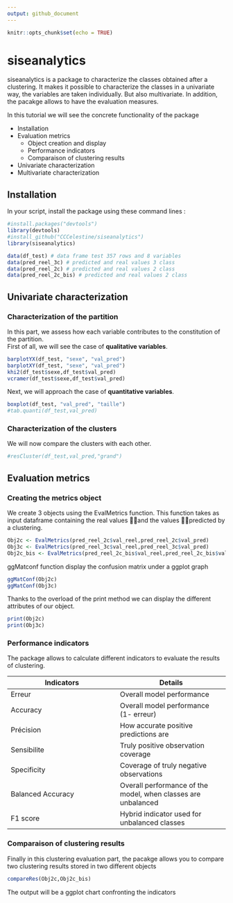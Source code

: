 ```yaml
---
output: github_document
---
```


```r
knitr::opts_chunk$set(echo = TRUE)
```



# siseanalytics


siseanalytics is a package to characterize the classes obtained after a clustering. It makes it possible to characterize the classes in a univariate way, the variables are taken individually. But also multivariate. In addition, the pacakge allows to have the evaluation measures.

In this tutorial we will see the concrete functionality of the package

* Installation
* Evaluation metrics
    - Object creation and display
    - Performance indicators
    - Comparaison of clustering results

* Univariate characterization
* Multivariate characterization



## Installation

In your script, install the package using these command lines :

```r
#install.packages("devtools")
library(devtools)
#install_github("CCCelestine/siseanalytics")
library(siseanalytics)

data(df_test) # data frame test 357 rows and 8 variables
data(pred_reel_3c) # predicted and real values 3 class 
data(pred_reel_2c) # predicted and real values 2 class 
data(pred_reel_2c_bis) # predicted and real values 2 class 

```
## Univariate characterization

### Characterization of the partition

In this part, we assess how each variable contributes to the constitution of the partition.  
First of all, we will see the case of **qualitative variables**.  

```r
barplotYX(df_test, "sexe", "val_pred")
barplotXY(df_test, "sexe", "val_pred")
khi2(df_test$sexe,df_test$val_pred)
vcramer(df_test$sexe,df_test$val_pred)
```

Next, we will approach the case of **quantitative variables**.  

```r
boxplot(df_test, "val_pred", "taille")
#tab.quanti(df_test,val_pred)
```

### Characterization of the clusters

We will now compare the clusters with each other.

```r
#resCluster(df_test,val_pred,"grand")
```

## Evaluation metrics

### Creating the metrics object

We create 3 objects using the EvalMetrics function. This function takes as input dataframe containing the real values and the values predicted by a clustering.

```r
Obj2c <- EvalMetrics(pred_reel_2c$val_reel,pred_reel_2c$val_pred)
Obj3c <- EvalMetrics(pred_reel_3c$val_reel,pred_reel_3c$val_pred)
Obj2c_bis <- EvalMetrics(pred_reel_2c_bis$val_reel,pred_reel_2c_bis$val_pred)
```

ggMatconf function display the confusion matrix under a ggplot graph

```r
ggMatConf(Obj2c)
ggMatConf(Obj3c)
```

Thanks to the overload of the print method we can display the different attributes of our object.
```r
print(Obj2c)
print(Obj3c)

```
### Performance indicators

The package allows to calculate different indicators to evaluate the results of clustering.


Indicators | Details
--- | --- 
Erreur  | Overall model performance
Accuracy | Overall model performance (1- erreur)
Précision | How accurate positive predictions are
Sensibilite | Truly positive observation coverage
Specificity | Coverage of truly negative observations
Balanced Accuracy| Overall performance of the model, when classes are unbalanced
F1 score| Hybrid indicator used for unbalanced classes

### Comparaison of clustering results


Finally in this clustering evaluation part, the pacakge allows you to compare two clustering results stored in two different objects

```r
compareRes(Obj2c,Obj2c_bis)
```

The output will be a ggplot chart confronting the indicators
